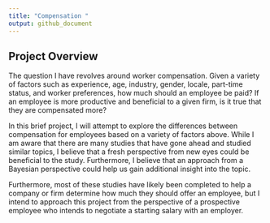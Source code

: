 ```yaml
---
title: "Compensation "
output: github_document
---
```


## Project Overview

The question I have revolves around worker compensation. 
Given a variety of factors such as
experience, 
age,
industry,
gender,
locale,
part-time status,
and worker preferences,
how much should an employee be paid?
If an employee is more productive and beneficial to a given firm,
is it true that they are compensated more?

In this brief project, I will attempt to explore the differences between compensation
for employees based on a variety of factors above. 
While I am aware that there are many studies that have gone ahead and studied similar topics, 
I believe that a fresh perspective from new eyes could be beneficial to the study. 
Furthermore, I believe that an approach from a Bayesian perspective could 
help us gain additional insight into the topic.

Furthermore, most of these studies have likely been completed to help a company or firm 
determine how much they should offer an employee, 
but I intend to approach this project from the perspective of a prospective employee
who intends to negotiate a starting salary with an employer.


